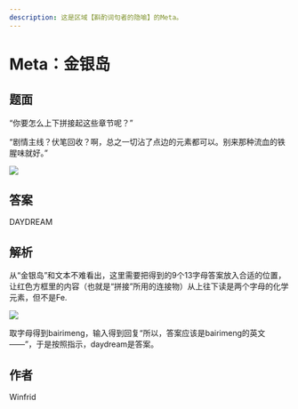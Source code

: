 ```yaml
---
description: 这是区域【斟酌词句者的隐喻】的Meta。
---
```


# Meta：金银岛

## 题面

“你要怎么上下拼接起这些章节呢？”

“剧情主线？伏笔回收？啊，总之一切沾了点边的元素都可以。别来那种流血的铁腥味就好。”

![](./11-meta-jin-yin-dao.assets/image_1.webp)

## 答案

DAYDREAM

## 解析

从“金银岛”和文本不难看出，这里需要把得到的9个13字母答案放入合适的位置，让红色方框里的内容（也就是“拼接”所用的连接物）从上往下读是两个字母的化学元素，但不是Fe.

![](./11-meta-jin-yin-dao.assets/image_3.webp)

取字母得到bairimeng，输入得到回复“所以，答案应该是bairimeng的英文——”，于是按照指示，daydream是答案。

## 作者

Winfrid
